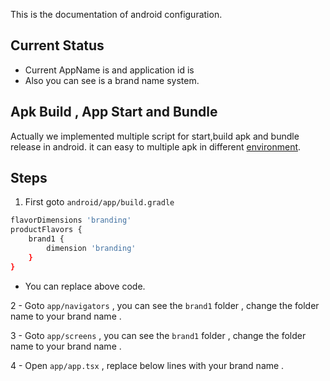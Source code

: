 This is the documentation of android configuration.


## Current Status

- Current AppName is <Appname background={true} /> and application id is <Appname packageName={true} background={true} />
- Also you can see <AppBrand background={true}/> is a brand name system.

## Apk Build , App Start and Bundle

Actually we implemented multiple script for start,build apk and bundle release
in android. it can easy to multiple apk in different [environment](config.md).

## Steps

1. First goto `android/app/build.gradle`

```bash
flavorDimensions 'branding'
productFlavors {
    brand1 {
        dimension 'branding'
    }
}
```

- You can replace above code.

2 - Goto `app/navigators` , you can see the `brand1` folder , change the folder name to your brand name <AppBrand background={true}/>.

3 - Goto `app/screens` , you can see the `brand1` folder , change the folder name to your brand name <AppBrand background={true}/>.

4 - Open `app/app.tsx` , replace below lines with your brand name <AppBrand background={true}/> .

<App />
